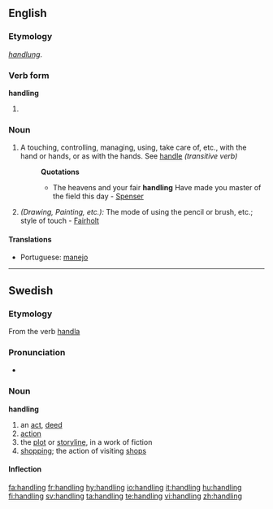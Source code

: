 ==English==

===Etymology===
{{OE.}} ''[[handlung]]''.

===Verb form===
'''handling'''

# {{present participle of|handle}}

===Noun===
{{wikipedia}}
{{en-noun}}

# A touching, controlling, managing, using, take care of, etc., with the hand or hands, or as with the hands. See [[handle]] ''(transitive verb)''
#:'''Quotations'''
#:*The heavens and your fair '''handling''' Have made you master of the field this day - [[Spenser]]
# ''(Drawing, Painting, etc.):'' The mode of using the pencil or brush, etc.; style of touch - [[Fairholt]]

====Translations====
{{top}}
*Portuguese: [[manejo]] {{m}}
{{mid}}
{{bottom}}

----

==Swedish==

===Etymology===
From the verb [[handla]]

===Pronunciation===
*{{audio|Sv-handling.ogg|audio}}

===Noun===
'''handling'''

# an [[act]], [[deed]]
# [[action]]
# the [[plot]] or [[storyline]], in a work of fiction
# [[shopping]]; the action of visiting [[shops]]

====Inflection====
{{sv-noun|gender=Common|handling|handlingen|handlingar|handlingarna|handlings|handlingens|handlingars|handlingarnas}}

[[fa:handling]]
[[fr:handling]]
[[hy:handling]]
[[io:handling]]
[[it:handling]]
[[hu:handling]]
[[fi:handling]]
[[sv:handling]]
[[ta:handling]]
[[te:handling]]
[[vi:handling]]
[[zh:handling]]